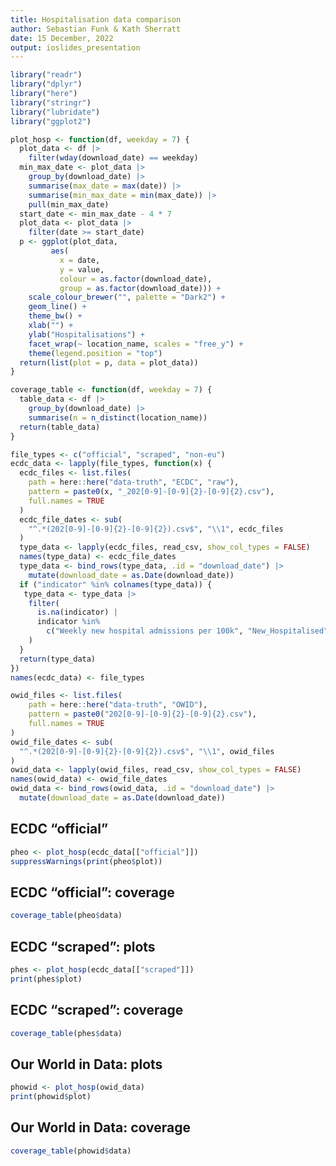 ```yaml
---
title: Hospitalisation data comparison
author: Sebastian Funk & Kath Sherratt
date: 15 December, 2022
output: ioslides_presentation
---
```


```r
library("readr")
library("dplyr")
library("here")
library("stringr")
library("lubridate")
library("ggplot2")
```

```r
plot_hosp <- function(df, weekday = 7) {
  plot_data <- df |>
    filter(wday(download_date) == weekday)
  min_max_date <- plot_data |>
    group_by(download_date) |>
    summarise(max_date = max(date)) |>
    summarise(min_max_date = min(max_date)) |>
    pull(min_max_date)
  start_date <- min_max_date - 4 * 7
  plot_data <- plot_data |>
    filter(date >= start_date)
  p <- ggplot(plot_data,
         aes(
           x = date,
           y = value,
           colour = as.factor(download_date),
           group = as.factor(download_date))) +
    scale_colour_brewer("", palette = "Dark2") +
    geom_line() +
    theme_bw() +
    xlab("") +
    ylab("Hospitalisations") +
    facet_wrap(~ location_name, scales = "free_y") +
    theme(legend.position = "top")
  return(list(plot = p, data = plot_data))
}

coverage_table <- function(df, weekday = 7) {
  table_data <- df |>
    group_by(download_date) |>
    summarise(n = n_distinct(location_name))
  return(table_data)
}
```

```r
file_types <- c("official", "scraped", "non-eu")
ecdc_data <- lapply(file_types, function(x) {
  ecdc_files <- list.files(
    path = here::here("data-truth", "ECDC", "raw"),
    pattern = paste0(x, "_202[0-9]-[0-9]{2}-[0-9]{2}.csv"),
    full.names = TRUE
  )
  ecdc_file_dates <- sub(
    "^.*(202[0-9]-[0-9]{2}-[0-9]{2}).csv$", "\\1", ecdc_files
  )
  type_data <- lapply(ecdc_files, read_csv, show_col_types = FALSE)
  names(type_data) <- ecdc_file_dates
  type_data <- bind_rows(type_data, .id = "download_date") |>
    mutate(download_date = as.Date(download_date))
  if ("indicator" %in% colnames(type_data)) {
   type_data <- type_data |>
    filter(
      is.na(indicator) |
      indicator %in%
        c("Weekly new hospital admissions per 100k", "New_Hospitalised")
    )
  }
  return(type_data)
})
names(ecdc_data) <- file_types

owid_files <- list.files(
    path = here::here("data-truth", "OWID"),
    pattern = paste0("202[0-9]-[0-9]{2}-[0-9]{2}.csv"),
    full.names = TRUE
)
owid_file_dates <- sub(
  "^.*(202[0-9]-[0-9]{2}-[0-9]{2}).csv$", "\\1", owid_files
)
owid_data <- lapply(owid_files, read_csv, show_col_types = FALSE)
names(owid_data) <- owid_file_dates
owid_data <- bind_rows(owid_data, .id = "download_date") |>
  mutate(download_date = as.Date(download_date))
```

## ECDC "official"

```r
pheo <- plot_hosp(ecdc_data[["official"]])
suppressWarnings(print(pheo$plot))
```

## ECDC "official": coverage

```r
coverage_table(pheo$data)
```

## ECDC "scraped": plots

```r
phes <- plot_hosp(ecdc_data[["scraped"]])
print(phes$plot)
```

## ECDC "scraped": coverage

```r
coverage_table(phes$data)
```

## Our World in Data: plots

```r
phowid <- plot_hosp(owid_data)
print(phowid$plot)
```

## Our World in Data: coverage

```r
coverage_table(phowid$data)
```
